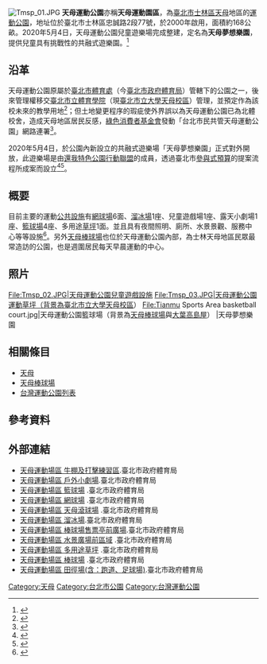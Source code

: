 {{coord|25|06|54|N|121|32|03|E|display=title}}
[[File:Tmsp_01.JPG|thumb]]
'''天母運動公園'''亦稱'''天母運動園區'''，為[[臺北市|臺北市]][[士林區|士林區]][[天母|天母]]地區的[[運動公園|運動公園]]，地址位於臺北市士林區忠誠路2段77號，於2000年啟用，面積約168公畝。2020年5月4日，天母運動公園兒童遊樂場完成整建，定名為'''天母夢想樂園'''，提供兒童具有挑戰性的共融式遊樂園。<ref>{{cite web |title=天母打卡新地標——天母夢想樂園正式開玩！ |url=https://www.gov.taipei/News_Content.aspx?n=F0DDAF49B89E9413&s=D25DC171ECC449DA&fbclid=IwAR27tsN61pnf2l_AhU64gZI_q8aVRtIiR2tIN0PGKR40tSPWlG1kNQLmztk |website=台北市政府}}</ref>

==沿革==
天母運動公園原屬於[[臺北市體育處|臺北市體育處]]（今[[臺北市政府體育局|臺北市政府體育局]]）管轄下的公園之一，後來管理權移交[[臺北市立體育學院|臺北市立體育學院]]（現[[臺北市立大學天母校區|臺北市立大學天母校區]]）管理，並預定作為該校未來的教學用地<ref>{{cite web |author1=臺北市政府 |title=公告實施本市都市計畫「變更臺北市士林區三玉段一小段 22-3 地號等體育場用地（天母運動公園）為大學用地（供臺北市立體育學院使用）主要計畫案」計畫書圖，並自 98 年 8 月 17 日零時起生效。 |url=https://www.webgis.udd.gov.taipei/upis/book/P098019.pdf |accessdate=2021-05-11 |archive-date=2021-05-11 |archive-url=https://web.archive.org/web/20210511115732/https://www.webgis.udd.gov.taipei/upis/book/P098019.pdf |dead-url=no }}</ref>；但土地變更程序的瑕疵使外界誤以為天母運動公園已為北體校舍，造成天母地區居民反感，[[綠色消費者基金會|綠色消費者基金會]]發動「台北市民共管天母運動公園」網路連署<ref name="park2">{{cite web|url=https://web.archive.org/web/20160311065119/http://campaign.tw-npo.org/200808622520600/index.php?serial=200808622520600|title=台北市民共管天母運動公園連署|accessdate=2008-12-13|work=|publisher=綠色消費者基金會|date=}}</ref>。

2020年5月4日，於公園內新設立的共融式遊樂場「天母夢想樂園」正式對外開放，此遊樂場是由[[還我特色公園行動聯盟|還我特色公園行動聯盟]]的成員，透過臺北市[[參與式預算|參與式預算]]的提案流程所成案而設立<ref>{{cite web |title=天母夢想親子樂園提案 |url=http://proposal.pb.taipei/publicV2/projectsS.aspx?pid=450 |website=參與式預算提案管理系統 |publisher=臺北市政府 |accessdate=2021-05-11 |archive-date=2021-05-12 |archive-url=https://web.archive.org/web/20210512231444/http://proposal.pb.taipei/publicV2/projectsS.aspx?pid=450 |dead-url=no }}</ref><ref>{{cite news |author1=許鈺屏 |title=全台首座9米高棒球溜滑梯！地方媽媽花3年，改造天母運動公園成「夢想樂園」 |url=https://udn.com/news/story/7323/4574941 |accessdate=2021-05-11 |work=聯合新聞網 |date=2020-05-19 |archive-date=2020-06-04 |archive-url=https://web.archive.org/web/20200604140515/https://udn.com/news/story/7323/4574941 |dead-url=no }}</ref>。

== 概要 ==
目前主要的運動[[公共設施|公共設施]]有[[網球場|網球場]]6面、[[溜冰場|溜冰場]]1座、兒童遊戲場1座、露天小劇場1座、[[籃球場|籃球場]]4座、多用途[[草坪|草坪]]1面。並且具有夜間照明、廁所、水景景觀、服務中心等等設施<ref name="park1">{{cite web|url=http://event.moc.gov.tw/ct.asp?xItem=1552617&ctNode=734&mp=1|title=展演場地資訊|publisher=文化部全國藝文活動資訊系統網|date=2015-04-17|access-date=2018-12-12|archive-date=2019-06-06|archive-url=https://web.archive.org/web/20190606104948/http://event.moc.gov.tw/ct.asp?xItem=1552617&ctNode=734&mp=1}}</ref>。另外[[天母棒球場|天母棒球場]]也位於天母運動公園內部，為士林天母地區民眾最常造訪的公園，也是週圍居民每天早晨運動的中心。

== 照片 ==
<gallery>
File:Tmsp_02.JPG|天母運動公園兒童遊戲設施
File:Tmsp_03.JPG|天母運動公園運動草坪（背景為[[臺北市立大學天母校區|臺北市立大學天母校區]]）
File:Tianmu Sports Area basketball court.jpg|天母運動公園籃球場（背景為[[天母棒球場|天母棒球場]]與[[大葉高島屋|大葉高島屋]]）
|天母夢想樂園
</gallery>

== 相關條目 ==
* [[天母|天母]]
* [[天母棒球場|天母棒球場]]
* [[台灣運動公園列表|台灣運動公園列表]]

== 參考資料 ==
<references />

== 外部連結 ==
{{Commonscat|Tianmu Sports Area}}
* [https://sports.tms.gov.tw/venues/?K=454 天母運動場區  牛棚及打擊練習區].臺北市政府體育局
* [https://sports.tms.gov.tw/venues/?K=394 天母運動場區  戶外小劇場].臺北市政府體育局
* [https://sports.tms.gov.tw/venues/?K=345 天母運動場區  籃球場] {{Wayback|url=https://sports.tms.gov.tw/venues/?K=345 |date=20210127185447 }}.臺北市政府體育局
* [https://sports.tms.gov.tw/venues/?K=342 天母運動場區  網球場] {{Wayback|url=https://sports.tms.gov.tw/venues/?K=342 |date=20200812183438 }}.臺北市政府體育局
* [https://sports.tms.gov.tw/venues/?K=69 天母運動場區  天母滾球場] {{Wayback|url=https://sports.tms.gov.tw/venues/?K=69 |date=20210228180808 }}.臺北市政府體育局
* [https://sports.tms.gov.tw/venues/?K=68 天母運動場區  溜冰場].臺北市政府體育局
* [https://sports.tms.gov.tw/venues/?K=66 天母運動場區  棒球場售票亭前廣場].臺北市政府體育局
* [https://sports.tms.gov.tw/venues/?K=65 天母運動場區  水景廣場前區域] {{Wayback|url=https://sports.tms.gov.tw/venues/?K=65 |date=20210205134307 }}.臺北市政府體育局
* [https://sports.tms.gov.tw/venues/?K=62 天母運動場區  多用途草坪] {{Wayback|url=https://sports.tms.gov.tw/venues/?K=62 |date=20200928022725 }}.臺北市政府體育局
* [https://sports.tms.gov.tw/venues/?K=61 天母運動場區  棒球場] {{Wayback|url=https://sports.tms.gov.tw/venues/?K=61 |date=20200928012310 }}.臺北市政府體育局
* [https://sports.tms.gov.tw/venues/?K=404 天母運動場區  田徑場(含：跑道、足球場)].臺北市政府體育局

[[Category:天母|Category:天母]]
[[Category:台北市公園|Category:台北市公園]]
[[Category:台灣運動公園|Category:台灣運動公園]]